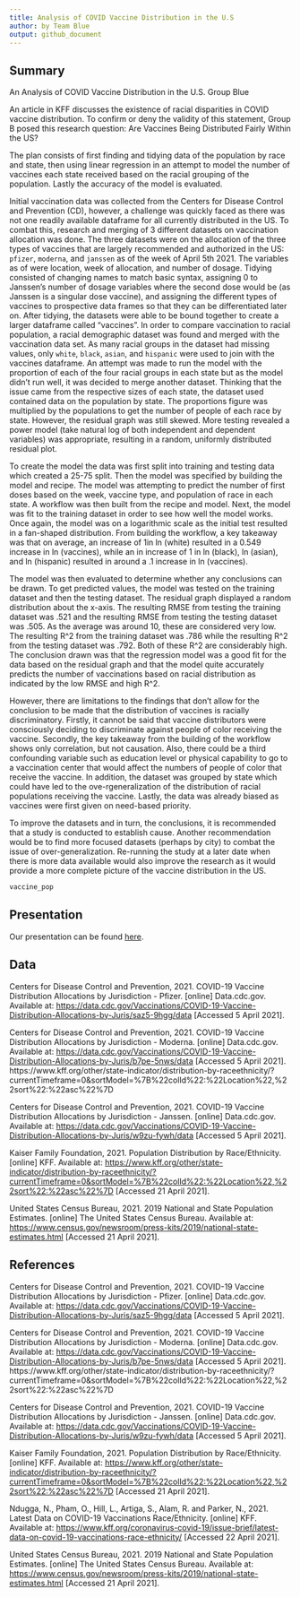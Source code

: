 ```yaml
---
title: Analysis of COVID Vaccine Distribution in the U.S
author: by Team Blue
output: github_document
---
```


## Summary
An Analysis of COVID Vaccine Distribution in the U.S.
Group Blue

An article in KFF discusses the existence of racial disparities in COVID vaccine distribution. To confirm or deny the validity of this statement, Group B posed this research question: Are Vaccines Being Distributed Fairly Within the US? 

The plan consists of first finding and tidying data of the population by race and state, then using linear regression in an attempt to model the number of vaccines each state received based on the racial grouping of the population. Lastly the accuracy of the model is evaluated. 


Initial vaccination data was collected from the Centers for Disease Control and Prevention (CD), however, a challenge was quickly faced as there was not one readily available dataframe for all currently distributed in the US. To combat this, research and merging of 3 different datasets on vaccination allocation was done. The three datasets were on the allocation of the three types of vaccines that are largely recommended and authorized in the US: `pfizer`, `moderna`, and `janssen` as of the week of April 5th 2021. The variables as of were location, week of allocation, and number of dosage. Tidying consisted of changing names to match basic syntax, assigning 0 to Janssen’s number of dosage variables where the second dose would be (as Janssen is a singular dose vaccine), and assigning the different types of vaccines to prospective data frames so that they can be differentiated later on. After tidying, the datasets were able to be bound together to create a larger dataframe called “vaccines”. In order to compare vaccination to racial population, a racial demographic dataset was found and merged with the vaccination data set. As many racial groups in the dataset had missing values, only `white`, `black`, `asian`, and `hispanic` were used to join with the vaccines dataframe. An attempt was made to run the model with the proportion of each of the four racial groups in each state but as the model didn’t run well, it was decided to merge another dataset. Thinking that the issue came from the respective sizes of each state, the dataset used contained data on the population by state. The proportions figure was multiplied by the populations to get the number of people of each race by state. However, the residual graph was still skewed. More testing revealed a power model (take natural log of both independent and dependent variables) was appropriate, resulting in a random, uniformly distributed residual plot. 

To create the model the data was first split into training and testing data which created a 25-75 split. Then the model was specified by building the model and recipe. The model was attempting to predict the number of first doses based on the week, vaccine type, and population of race in each state. A workflow was then built from the recipe and model. Next, the model was fit to the training dataset in order to see how well the model works. Once again, the model was on a logarithmic scale as the initial test resulted in a fan-shaped distribution. From building the workflow, a key takeaway was that on average, an increase of 1in ln (white) resulted in a 0.549 increase in ln (vaccines), while an in increase of 1 in ln (black), ln (asian), and ln (hispanic) resulted in around a .1 increase in ln (vaccines). 

The model was then evaluated to determine whether any conclusions can be drawn. To get predicted values, the model was tested on the training dataset and then the testing dataset. The residual graph displayed a random distribution about the x-axis. The resulting RMSE from testing the training dataset was .521 and the resulting RMSE from testing the testing dataset was .505. As the average was around 10, these are considered very low. The resulting R^2 from the training dataset was .786 while the resulting R^2 from the testing dataset was .792. Both of these R^2 are considerably high. The conclusion drawn was that the regression model was a good fit for the data based on the residual graph and that the model quite accurately predicts the number of vaccinations based on racial distribution as indicated by the low RMSE and high R^2. 

However, there are limitations to the findings that don’t allow for the conclusion to be made that the distribution of vaccines is racially discriminatory. Firstly, it cannot be said that vaccine distributors were consciously deciding to discriminate against people of color receiving the vaccine. Secondly, the key takeaway from the building of the workflow shows only correlation, but not causation. Also, there could be a third confounding variable such as education level or physical capability to go to a vaccination center that would affect the numbers of people of color that receive the vaccine. In addition, the dataset was grouped by state which could have led to the ove-rgeneralization of the distribution of racial populations receiving the vaccine. Lastly, the data was already biased as vaccines were first given on need-based priority. 

To improve the datasets and in turn, the conclusions, it is recommended that a study is conducted to establish cause. Another recommendation would be to find more focused datasets (perhaps by city) to combat the issue of over-generalization. Re-running the study at a later date when there is more data available would also improve the research as it would provide a more complete picture of the vaccine distribution in the US. 


```r
vaccine_pop
```

## Presentation

Our presentation can be found [here](presentation/presentation.html).

## Data 

Centers for Disease Control and Prevention, 2021. COVID-19 Vaccine Distribution Allocations by Jurisdiction - Pfizer. [online] Data.cdc.gov. Available at: <https://data.cdc.gov/Vaccinations/COVID-19-Vaccine-Distribution-Allocations-by-Juris/saz5-9hgg/data> [Accessed 5 April 2021].

Centers for Disease Control and Prevention, 2021. COVID-19 Vaccine Distribution Allocations by Jurisdiction - Moderna. [online] Data.cdc.gov. Available at: <https://data.cdc.gov/Vaccinations/COVID-19-Vaccine-Distribution-Allocations-by-Juris/b7pe-5nws/data> [Accessed 5 April 2021].
https://www.kff.org/other/state-indicator/distribution-by-raceethnicity/?currentTimeframe=0&sortModel=%7B%22colId%22:%22Location%22,%22sort%22:%22asc%22%7D

Centers for Disease Control and Prevention, 2021. COVID-19 Vaccine Distribution Allocations by Jurisdiction - Janssen. [online] Data.cdc.gov. Available at: <https://data.cdc.gov/Vaccinations/COVID-19-Vaccine-Distribution-Allocations-by-Juris/w9zu-fywh/data> [Accessed 5 April 2021].

Kaiser Family Foundation, 2021. Population Distribution by Race/Ethnicity. [online] KFF. Available at: <https://www.kff.org/other/state-indicator/distribution-by-raceethnicity/?currentTimeframe=0&sortModel=%7B%22colId%22:%22Location%22,%22sort%22:%22asc%22%7D> [Accessed 21 April 2021].

United States Census Bureau, 2021. 2019 National and State Population Estimates. [online] The United States Census Bureau. Available at: <https://www.census.gov/newsroom/press-kits/2019/national-state-estimates.html> [Accessed 21 April 2021].


## References

Centers for Disease Control and Prevention, 2021. COVID-19 Vaccine Distribution Allocations by Jurisdiction - Pfizer. [online] Data.cdc.gov. Available at: <https://data.cdc.gov/Vaccinations/COVID-19-Vaccine-Distribution-Allocations-by-Juris/saz5-9hgg/data> [Accessed 5 April 2021].

Centers for Disease Control and Prevention, 2021. COVID-19 Vaccine Distribution Allocations by Jurisdiction - Moderna. [online] Data.cdc.gov. Available at: <https://data.cdc.gov/Vaccinations/COVID-19-Vaccine-Distribution-Allocations-by-Juris/b7pe-5nws/data> [Accessed 5 April 2021].
https://www.kff.org/other/state-indicator/distribution-by-raceethnicity/?currentTimeframe=0&sortModel=%7B%22colId%22:%22Location%22,%22sort%22:%22asc%22%7D

Centers for Disease Control and Prevention, 2021. COVID-19 Vaccine Distribution Allocations by Jurisdiction - Janssen. [online] Data.cdc.gov. Available at: <https://data.cdc.gov/Vaccinations/COVID-19-Vaccine-Distribution-Allocations-by-Juris/w9zu-fywh/data> [Accessed 5 April 2021].

Kaiser Family Foundation, 2021. Population Distribution by Race/Ethnicity. [online] KFF. Available at: <https://www.kff.org/other/state-indicator/distribution-by-raceethnicity/?currentTimeframe=0&sortModel=%7B%22colId%22:%22Location%22,%22sort%22:%22asc%22%7D> [Accessed 21 April 2021].

Ndugga, N., Pham, O., Hill, L., Artiga, S., Alam, R. and Parker, N., 2021. Latest Data on COVID-19 Vaccinations Race/Ethnicity. [online] KFF. Available at: <https://www.kff.org/coronavirus-covid-19/issue-brief/latest-data-on-covid-19-vaccinations-race-ethnicity/> [Accessed 22 April 2021].

United States Census Bureau, 2021. 2019 National and State Population Estimates. [online] The United States Census Bureau. Available at: <https://www.census.gov/newsroom/press-kits/2019/national-state-estimates.html> [Accessed 21 April 2021].


